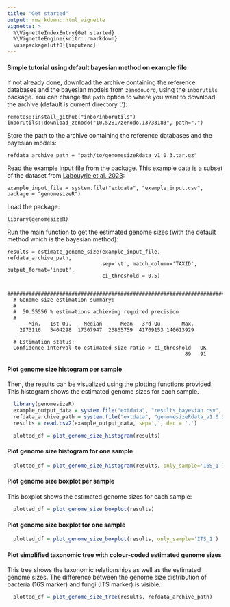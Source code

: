 ```yaml
---
title: "Get started"
output: rmarkdown::html_vignette
vignette: >
  %\VignetteIndexEntry{Get started}
  %\VignetteEngine{knitr::rmarkdown}
  \usepackage[utf8]{inputenc}
---
```


#### Simple tutorial using default bayesian method on example file

If not already done, download the archive containing the reference databases and the bayesian models from `zenodo.org`, using the `inborutils` package. You can change the `path` option to where you want to download the archive (default is current directory '.'):

```
remotes::install_github("inbo/inborutils")
inborutils::download_zenodo("10.5281/zenodo.13733183", path=".")
```

Store the path to the archive containing the reference databases and the bayesian models:

```
refdata_archive_path = "path/to/genomesizeRdata_v1.0.3.tar.gz"
```

Read the example input file from the package. This example data is a subset of the dataset from [Labouyrie et al. 2023](https://doi.org/10.1038/s41467-023-37937-4):

```
example_input_file = system.file("extdata", "example_input.csv", package = "genomesizeR")
```

Load the package:

```
library(genomesizeR)
```

Run the main function to get the estimated genome sizes (with the default method which is the bayesian method):

```
results = estimate_genome_size(example_input_file, refdata_archive_path, 
                               sep='\t', match_column='TAXID', output_format='input', 
                               ci_threshold = 0.5)
  
  #############################################################################
  # Genome size estimation summary:
  #
  #  50.55556 % estimations achieving required precision
  #
       Min.   1st Qu.    Median      Mean   3rd Qu.      Max. 
    2973116   5404298  17307947  23865759  41709153 140613929 
  
  # Estimation status:
  Confidence interval to estimated size ratio > ci_threshold   OK 
                                                          89   91
```

#### Plot genome size histogram per sample

Then, the results can be visualized using the plotting functions provided. This histogram shows the estimated genome sizes for each sample. 

```r
  library(genomesizeR)
  example_output_data = system.file("extdata", "results_bayesian.csv", package = "genomesizeR")
  refdata_archive_path = system.file("extdata", "genomesizeRdata_v1.0.3.tar.gz", package = "genomesizeR")
  results = read.csv2(example_output_data, sep=',', dec = '.')
```

```r
  plotted_df = plot_genome_size_histogram(results)
```

#### Plot genome size histogram for one sample

```r
  plotted_df = plot_genome_size_histogram(results, only_sample='16S_1')
```

#### Plot genome size boxplot per sample

This boxplot shows the estimated genome sizes for each sample:

```r
  plotted_df = plot_genome_size_boxplot(results)
```

#### Plot genome size boxplot for one sample

```r
  plotted_df = plot_genome_size_boxplot(results, only_sample='ITS_1')
```

#### Plot simplified taxonomic tree with colour-coded estimated genome sizes

This tree shows the taxonomic relationships as well as the estimated genome sizes. The difference between the genome size distribution of bacteria (16S marker) and fungi (ITS marker) is visible.

```r
  plotted_df = plot_genome_size_tree(results, refdata_archive_path)
```
